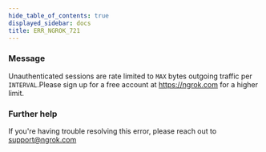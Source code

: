 ```yaml
---
hide_table_of_contents: true
displayed_sidebar: docs
title: ERR_NGROK_721
---
```




### Message

Unauthenticated sessions are rate limited to `MAX` bytes outgoing traffic per `INTERVAL`.Please sign up for a free account at https://ngrok.com for a higher limit.

<ErrorDetails error="err_ngrok_721" />

### Further help

If you're having trouble resolving this error, please reach out to [support@ngrok.com](mailto:support@ngrok.com?subject=Help%20with%20ERR_NGROK_721)
